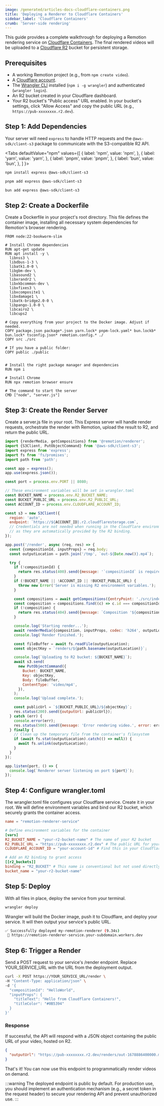```yaml
---
image: /generated/articles-docs-cloudflare-containers.png
title: 'Deploying a Renderer to Cloudflare Containers'
sidebar_label: 'Cloudflare Containers'
crumb: 'Server-side rendering'
---
```



This guide provides a complete walkthrough for deploying a Remotion rendering service on [Cloudflare Containers](https://developers.cloudflare.com/containers/). The final rendered videos will be uploaded to a [Cloudflare R2](https://developers.cloudflare.com/r2/) bucket for persistent storage.

## Prerequisites

- A working Remotion project (e.g., from `npm create video`).
- A [Cloudflare account](https://dash.cloudflare.com/sign-up).
- The [Wrangler CLI](https://developers.cloudflare.com/workers/wrangler/install-and-update/) installed (`npm i -g wrangler`) and authenticated (`wrangler login`).
- An R2 bucket created in your Cloudflare dashboard.
- Your R2 bucket's "Public access" URL enabled. In your bucket's settings, click "Allow Access" and copy the public URL (e.g., `https://pub-xxxxxxxx.r2.dev`).

## Step 1: Add Dependencies

Your server will need `express` to handle HTTP requests and the `@aws-sdk/client-s3` package to communicate with the S3-compatible R2 API.

<Tabs
defaultValue="npm"
values={[
{ label: 'npm', value: 'npm', },
{ label: 'yarn', value: 'yarn', },
{ label: 'pnpm', value: 'pnpm', },
{ label: 'bun', value: 'bun', },
]
}>
<TabItem value="npm">

```bash
npm install express @aws-sdk/client-s3
```

</TabItem>

<TabItem value="pnpm">

```bash
pnpm add express @aws-sdk/client-s3
```

</TabItem>

<TabItem value="bun">

```bash
bun add express @aws-sdk/client-s3
```

</TabItem>

</Tabs>

## Step 2: Create a Dockerfile

Create a Dockerfile in your project's root directory. This file defines the container image, installing all necessary system dependencies for Remotion's browser rendering.

```docker title="Dockerfile"
FROM node:22-bookworm-slim

# Install Chrome dependencies
RUN apt-get update
RUN apt install -y \
  libnss3 \
  libdbus-1-3 \
  libatk1.0-0 \
  libgbm-dev \
  libasound2 \
  libxrandr2 \
  libxkbcommon-dev \
  libxfixes3 \
  libxcomposite1 \
  libxdamage1 \
  libatk-bridge2.0-0 \
  libpango-1.0-0 \
  libcairo2 \
  libcups2

# Copy everything from your project to the Docker image. Adjust if needed.
COPY package.json package*.json yarn.lock* pnpm-lock.yaml* bun.lockb* bun.lock* tsconfig.json* remotion.config.* ./
COPY src ./src

# If you have a public folder:
COPY public ./public


# Install the right package manager and dependencies
RUN npm i

# Install Chrome
RUN npx remotion browser ensure

# The command to start the server
CMD ["node", "server.js"]
```

## Step 3: Create the Render Server

Create a server.js file in your root. This Express server will handle render requests, orchestrate the render with Remotion, upload the result to R2, and return the public URL.

```javascript title="server.js"
import {renderMedia, getCompositions} from '@remotion/renderer';
import {S3Client, PutObjectCommand} from '@aws-sdk/client-s3';
import express from 'express';
import fs from 'fs/promises';
import path from 'path';

const app = express();
app.use(express.json());

const port = process.env.PORT || 8080;

// These environment variables will be set in wrangler.toml
const BUCKET_NAME = process.env.R2_BUCKET_NAME;
const BUCKET_PUBLIC_URL = process.env.R2_PUBLIC_URL;
const ACCOUNT_ID = process.env.CLOUDFLARE_ACCOUNT_ID;

const s3 = new S3Client({
  region: 'auto',
  endpoint: `https://${ACCOUNT_ID}.r2.cloudflarestorage.com`,
  // Credentials are not needed when running in the Cloudflare environment
  // as they are automatically provided by the R2 binding.
});

app.post('/render', async (req, res) => {
  const {compositionId, inputProps} = req.body;
  const outputLocation = path.join('/tmp', `out-${Date.now()}.mp4`);

  try {
    if (!compositionId) {
      return res.status(400).send({message: '`compositionId` is required.'});
    }
    if (!BUCKET_NAME || !ACCOUNT_ID || !BUCKET_PUBLIC_URL) {
      throw new Error('Server is missing R2 environment variables.');
    }

    const compositions = await getCompositions({entryPoint: './src/index.ts'});
    const composition = compositions.find((c) => c.id === compositionId);
    if (!composition) {
      return res.status(404).send({message: `Composition '${compositionId}' not found.`});
    }

    console.log('Starting render...');
    await renderMedia({composition, inputProps, codec: 'h264', outputLocation});
    console.log('Render finished.');

    const fileBuffer = await fs.readFile(outputLocation);
    const objectKey = `renders/${path.basename(outputLocation)}`;

    console.log(`Uploading to R2 bucket: ${BUCKET_NAME}`);
    await s3.send(
      new PutObjectCommand({
        Bucket: BUCKET_NAME,
        Key: objectKey,
        Body: fileBuffer,
        ContentType: 'video/mp4',
      }),
    );
    console.log('Upload complete.');

    const publicUrl = `${BUCKET_PUBLIC_URL}/${objectKey}`;
    res.status(200).send({outputUrl: publicUrl});
  } catch (err) {
    console.error(err);
    res.status(500).send({message: 'Error rendering video.', error: err.message});
  } finally {
    // Clean up the temporary file from the container's filesystem
    if (await fs.stat(outputLocation).catch(() => null)) {
      await fs.unlink(outputLocation);
    }
  }
});

app.listen(port, () => {
  console.log(`Renderer server listening on port ${port}`);
});
```

## Step 4: Configure wrangler.toml

The wrangler.toml file configures your Cloudflare service. Create it in your root. We will define environment variables and bind our R2 bucket, which securely grants the container access.

```toml title="wrangler.toml"
name = "remotion-renderer-service"

# Define environment variables for the container
[vars]
R2_BUCKET_NAME = "your-r2-bucket-name" # The name of your R2 bucket
R2_PUBLIC_URL = "https://pub-xxxxxxxx.r2.dev" # The public URL for your bucket
CLOUDFLARE_ACCOUNT_ID = "your-account-id" # Find this in your Cloudflare dashboard

# Add an R2 binding to grant access
[[r2_buckets]]
binding = "R2_BUCKET" # This name is conventional but not used directly in the server.js
bucket_name = "your-r2-bucket-name"
```

## Step 5: Deploy

With all files in place, deploy the service from your terminal.

```bash
wrangler deploy
```

Wrangler will build the Docker image, push it to Cloudflare, and deploy your service. It will then output your service's public URL.

```bash title="Deployment Output (example)"
✅ Successfully deployed my-remotion-renderer (9.34s)
 🔗 https://remotion-renderer-service.your-subdomain.workers.dev
```

## Step 6: Trigger a Render

Send a POST request to your service's /render endpoint. Replace YOUR_SERVICE_URL with the URL from the deployment output.

```bash
curl -X POST https://YOUR_SERVICE_URL/render \
-H "Content-Type: application/json" \
-d '{
  "compositionId": "HelloWorld",
  "inputProps": {
    "titleText": "Hello from Cloudflare Containers!",
    "titleColor": "#0B5394"
  }
}'
```

### Response

If successful, the API will respond with a JSON object containing the public URL of your video, hosted on R2.

```json title="Example Response"
{
  "outputUrl": "https://pub-xxxxxxxx.r2.dev/renders/out-1678886400000.mp4"
}
```

That's it! You can now use this endpoint to programmatically render videos on demand.

:::warning
The deployed endpoint is public by default. For production use, you should implement an authentication mechanism (e.g., a secret token in the request header) to secure your rendering API and prevent unauthorized use.
:::

